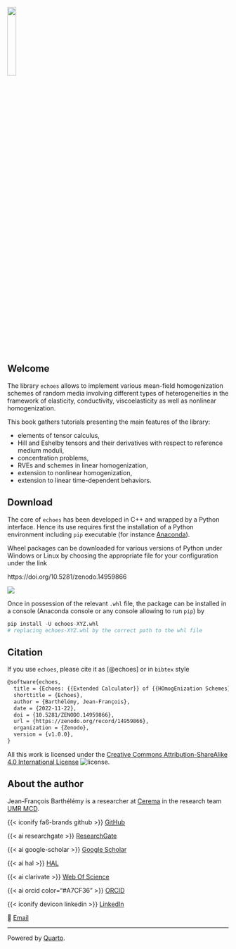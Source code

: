 ::: {.content-visible unless-format="html"}
![](img/cover){width=20% fig-align="center"}
:::
<!-- ::: {.content-visible when-format="html"}
![](img/cover.html){width=95%}
[![](img/arrow-expand.png){width=3%}](img/cover.html)julia
::: -->

## Welcome {.unnumbered #sec-welcome}

The library `echoes` allows to implement various mean-field homogenization schemes of random media involving different types of heterogeneities in the framework of elasticity, conductivity, viscoelasticity as well as nonlinear homogenization.

This book gathers tutorials presenting the main features of the library:

- elements of tensor calculus,
- Hill and Eshelby tensors and their derivatives with respect to reference medium moduli,
- concentration problems,
- RVEs and schemes in linear homogenization,
- extension to nonlinear homogenization,
- extension to linear time-dependent behaviors.

## Download

The core of `echoes` has been developed in C++ and wrapped by a Python interface. Hence its use requires first the installation of a Python environment including `pip` executable (for instance [Anaconda](https://www.anaconda.com/products/distribution)).

Wheel packages can be downloaded for various versions of Python under Windows or Linux by choosing the appropriate file for your configuration under the link

::: {.content-visible unless-format="html"}
https://doi.org/10.5281/zenodo.14959866
:::
::: {.content-visible when-format="html"}
[![](https://zenodo.org/badge/DOI/10.5281/zenodo.14959866.svg)](https://doi.org/10.5281/zenodo.14959866)
:::

Once in possession of the relevant `.whl` file, the package can be installed in a console (Anaconda console or any console allowing to run `pip`) by

```python
pip install -U echoes-XYZ.whl
# replacing echoes-XYZ.whl by the correct path to the whl file
```

## Citation

If you use `echoes`, please cite it as [@echoes] or in `bibtex` style

```tex
@software{echoes,
  title = {Echoes: {{Extended Calculator}} of {{HOmogEnization Schemes}}},
  shorttitle = {Echoes},
  author = {Barthélémy, Jean-François},
  date = {2022-11-22},
  doi = {10.5281/ZENODO.14959866},
  url = {https://zenodo.org/record/14959866},
  organization = {Zenodo},
  version = {v1.0.0},
}
```

All this work is licensed under the [Creative Commons Attribution-ShareAlike 4.0 International License](https://creativecommons.org/licenses/by-sa/4.0/) ![license](https://i.creativecommons.org/l/by-sa/4.0/88x31.png).


## About the author

Jean-François Barthélémy is a researcher at [Cerema](https://www.cerema.fr/en) in the research team [UMR MCD](https://mcd.univ-gustave-eiffel.fr/).

::: {layout="[10,10,10,10]"}

{{< iconify fa6-brands github >}} [GitHub](https://github.com/jfbarthelemy)

{{< ai researchgate >}} [ResearchGate](https://www.researchgate.net/profile/Jean-Francois_Barthelemy)

{{< ai google-scholar >}} [Google Scholar](https://scholar.google.com/citations?user=RVjtCiAAAAAJ&hl=en)

{{< ai hal >}} [HAL](https://hal.archives-ouvertes.fr/search/index/?q=%2A&authIdHal_s=jfbarthelemy)

{{< ai clarivate >}} [Web Of Science](https://www.webofscience.com/wos/author/record/449919)

{{< ai orcid color="#A7CF36" >}} [ORCID](https://orcid.org/0000-0002-1968-8939)

{{< iconify devicon linkedin >}} [LinkedIn](https://www.linkedin.com/in/jean-fran%C3%A7ois-barth%C3%A9l%C3%A9my-75b3122/)

📩 [Email](mailto:jf.barthelemy@cerema.fr)

:::

----------------
Powered by [Quarto](https://quarto.org/).

$\,$
